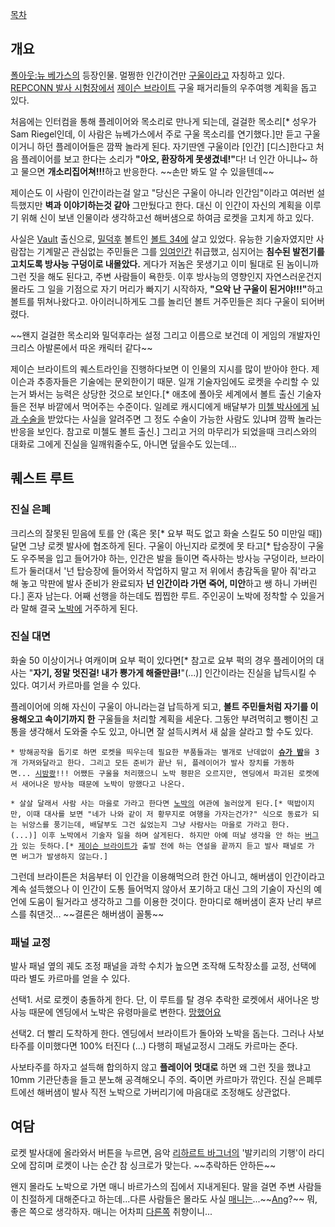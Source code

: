 [[목차]]

== 개요 ==

[[폴아웃:뉴 베가스]]의 등장인물. 멀쩡한 인간이건만 [[구울]]이라고 자칭하고 있다. [[REPCONN 발사 시험장]]에서 [[제이슨 브라이트]] 구울 패거리들의 우주여행 계획을 돕고 있다.

처음에는 인터컴을 통해 플레이어와 목소리로 만나게 되는데, 걸걸한 목소리[* 성우가 Sam Riegel인데, 이 사람은 뉴베가스에서 주로 구울 목소리를 연기했다.]만 듣고 구울이거니 하던 플레이어들은 깜짝 놀라게 된다. 자기딴엔 구울이라 [인간] [디스]한다고 처음 플레이어를 보고 한다는 소리가 '''"아오, 환장하게 못생겼네!"'''다! 너 인간 아니냐~ 하고 물으면 '''개소리집어쳐!!!'''하고 반응한다. ~~손만 봐도 알 수 있을텐데~~

제이슨도 이 사람이 인간이라는걸 알고 "당신은 구울이 아니라 인간임"이라고 여러번 설득했지만 '''벽과 이야기하는것 같아''' 그만뒀다고 한다. 대신 이 인간이 자신의 계획을 이루기 위해 신이 보낸 인물이라 생각하고선 해버샘으로 하여금 로켓을 고치게 하고 있다.

사실은 [[Vault]] 출신으로, [[밀덕후]] 볼트인 [[볼트 34]]에 살고 있었다. 유능한 기술자였지만 사람잡는 기계말곤 관심없는 주민들은 그를 [[잉여인간]] 취급했고, 심지어는 '''침수된 발전기를 고치도록 방사능 구덩이로 내몰았다.''' 게다가 저놈은 못생기고 이미 될대로 된 놈이니까 그런 짓을 해도 된다고, 주변 사람들이 욕한듯. 이후 방사능의 영향인지 자연스러운건지 몰라도 그 일을 기점으로 자기 머리가 빠지기 시작하자, '''"으악 난 구울이 된거야!!!"'''하고 볼트를 뛰쳐나왔다고. 아이러니하게도 그를 놀리던 볼트 거주민들은 죄다 구울이 되어버렸다. 

~~왠지 걸걸한 목소리와 밀덕후라는 설정 그리고 이름으로 보건데 이 게임의 개발자인 크리스 아발론에서 따온 캐릭터 같다~~

제이슨 브라이트의 퀘스트라인을 진행하다보면 이 인물의 지시를 많이 받아야 한다. 제이슨과 추종자들은 기술에는 문외한이기 때문. 일개 기술자임에도 로켓을 수리할 수 있는거 봐서는 능력은 상당한 것으로 보인다.[* 애초에 폴아웃 세계에서 볼트 출신 기술자들은 전부 바깥에서 먹어주는 수준이다. 일례로 캐시디에게 배달부가 [[미첼(폴아웃: 뉴 베가스)|미첼 박사]]에게 [[베니(폴아웃: 뉴 베가스)|뇌과 수술]]을 받았다는 사실을 알려주면 그 정도 수술이 가능한 사람도 있냐며 깜짝 놀라는 반응을 보인다. 참고로 미첼도 볼트 출신.] 그리고 거의 마무리가 되었을때 크리스와의 대화로 그에게 진실을 일깨워줄수도, 아니면 덮을수도 있는데...

== 퀘스트 루트 ==
=== 진실 은폐 ===
크리스의 잘못된 믿음에 토를 안 (혹은 못[* 요부 퍽도 없고 화술 스킬도 50 미만일 때]) 달면 그냥 로켓 발사에 협조하게 된다. 구울이 아닌지라 로켓에 못 타고[* 탑승장이 구울도 우주복을 입고 들어가야 하는, 인간은 발을 들이면 즉사하는 방사능 구덩이라, 브라이트가 둘러대서 '넌 탑승장에 들어와서 작업하지 말고 저 위에서 총감독을 맡아 줘'라고 해 놓고 막판에 발사 준비가 완료되자 '''넌 인간이라 가면 죽어, 미안'''하고 쌩 하니 가버린다.] 혼자 남는다. 어째 선행을 하는데도 찝찝한 루트. 주인공이 노박에 정착할 수 있을거라 말해 결국 [[노박]]에 거주하게 된다.

=== 진실 대면 ===
화술 50 이상이거나 여캐이며 요부 퍽이 있다면[* 참고로 요부 퍽의 경우 플레이어의 대사는 "'''자기, 정말 멋진걸! 내가 뿅가게 해줄만큼!'''"(...)] 인간이라는 진실을 납득시킬 수 있다. 여기서 카르마를 얻을 수 있다. 

플레이어에 의해 자신이 구울이 아니라는걸 납득하게 되고, '''볼트 주민들처럼 자기를 이용해오고 속이기까지 한''' 구울들을 처리할 계획을 세운다. 그동안 부려먹히고 뺑이친 고통을 생각해서 도와줄 수도 있고, 아니면 잘 설득시켜서 새 삶을 살라고 할 수도 있다.

 * 방해공작을 돕기로 하면 로켓을 띄우는데 필요한 부품들과는 별개로 난데없이 '''[[슈가 밤]]'''을 3개 가져와달라고 한다. 그리고 모든 준비가 끝난 뒤, 플레이어가 발사 장치를 가동하면... [[시밤쾅]]!!! 어쨌든 구울을 처리했으니 노박 평판은 오르지만, 엔딩에서 파괴된 로켓에서 새어나온 방사능 때문에 노박이 망했다고 나온다. 

 * 살살 달래서 사람 사는 마을로 가라고 한다면 [[노박]]의 여관에 눌러앉게 된다.[* 떡밥이지만, 이때 대사를 보면 "네가 나와 같이 저 황무지로 여행을 가자는건가?" 식으로 동료가 되는 뉘앙스를 풍기는데, 배달부도 그건 싫었는지 그냥 사람사는 마을로 가라고 한다.(...)] 이후 노박에서 기술자 일을 하며 살게된다. 하지만 아예 떠날 생각을 안 하는 [[버그]]가 있는 듯하다.[* [[제이슨 브라이트]]가 출발 전에 하는 연설을 끝까지 듣고 발사 패널로 가면 버그가 발생하지 않는다.]

그런데 브라이튼은 처음부터 이 인간을 이용해먹으려 한건 아니고, 해버샘이 인간이라고 계속 설득했으나 이 인간이 도통 들어먹지 않아서 포기하고 대신 그의 기술이 자신의 예언에 도움이 될거라고 생각하고 그를 이용한 것이다. 한마디로 해버샘이 혼자 난리 부르스를 춰댄것... ~~결론은 해버샘이 꼴통~~

=== 패널 교정 ===
발사 패널 옆의 궤도 조정 패널을 과학 수치가 높으면 조작해 도착장소를 교정, 선택에 따라 별도 카르마를 얻을 수 있다. 

선택1. 서로 로켓이 충돌하게 한다. 단, 이 루트를 탈 경우 추락한 로켓에서 새어나온 방사능 때문에 엔딩에서 노박은 유령마을로 변한다. [[망했어요]]

선택2. 더 빨리 도착하게 한다. 엔딩에서 브라이트가 돌아와 노박을 돕는다. 그러나 사보타주를 이미했다면 100% 터진다 (...) 다행히 패널교정시 그래도 카르마는 준다.

사보타주를 하자고 설득해 합의하지 않고 '''플레이어 멋대로''' 하면 왜 그런 짓을 했냐고 10mm 기관단총을 들고 분노해 공격해오니 주의. 죽이면 카르마가 깎인다. 진실 은폐루트에선 해버샘이 발사 직전 노박으로 가버리기에 마음대로 조정해도 상관없다.

== 여담 ==
로켓 발사대에 올라와서 버튼을 누르면, 음악 [[리하르트 바그너]]의 '발키리의 기행'이 라디오에 잡히며 로켓이 나는 순간 참 싱크로가 맞는다. ~~추락하든 안하든~~

왠지 몰라도 노박으로 가면 매니 바르가스의 집에서 지내게된다. 말을 걸면 주변 사람들이 친절하게 대해준다고 하는데...다른 사람들은 몰라도 사실 [[게이|매니]]는...~~[[Ang]]?~~ 뭐, 좋은 쪽으로 생각하자. 매니는 어차피 [[크레이그 부운|다른쪽]] 취향이니...
